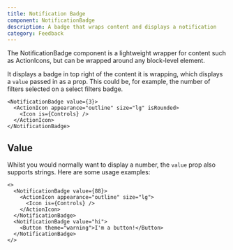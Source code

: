 ```yaml
---
title: Notification Badge
component: NotificationBadge
description: A badge that wraps content and displays a notification
category: Feedback
---
```


The NotificationBadge component is a lightweight wrapper for content such as ActionIcons, but can be wrapped around any block-level element.

It displays a badge in top right of the content it is wrapping, which displays a `value` passed in as a prop. This could be, for example, the number of filters selected on a select filters badge.

```tsx preview
<NotificationBadge value={3}>
  <ActionIcon appearance="outline" size="lg" isRounded>
    <Icon is={Controls} />
  </ActionIcon>
</NotificationBadge>
```

## Value

Whilst you would normally want to display a number, the `value` prop also supports strings. Here are some usage examples:

```tsx preview
<>
  <NotificationBadge value={88}>
    <ActionIcon appearance="outline" size="lg">
      <Icon is={Controls} />
    </ActionIcon>
  </NotificationBadge>
  <NotificationBadge value="hi">
    <Button theme="warning">I'm a button!</Button>
  </NotificationBadge>
</>
```
